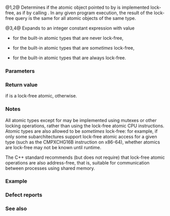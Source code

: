 {{cpp/title|atomic_is_lock_free, ATOMIC_xxx_LOCK_FREE}}
{{cpp/thread/navbar}}
{{dcl begin}}
{{dcl header|atomic}}
{{dcl|num=1|since=c++11|
template&lt; class T &gt;
bool atomic_is_lock_free( const volatile std::atomic&lt;T&gt;* obj ) noexcept;
}}
{{dcl|num=2|since=c++11|
template&lt; class T &gt;
bool atomic_is_lock_free( const std::atomic&lt;T&gt;* obj ) noexcept;
}}
{{dcl|num=3|since=c++11|
#define ATOMIC_BOOL_LOCK_FREE     /* unspecified */
#define ATOMIC_CHAR_LOCK_FREE     /* unspecified */
#define ATOMIC_CHAR16_T_LOCK_FREE /* unspecified */
#define ATOMIC_CHAR32_T_LOCK_FREE /* unspecified */
#define ATOMIC_WCHAR_T_LOCK_FREE  /* unspecified */
#define ATOMIC_SHORT_LOCK_FREE    /* unspecified */
#define ATOMIC_INT_LOCK_FREE      /* unspecified */
#define ATOMIC_LONG_LOCK_FREE     /* unspecified */
#define ATOMIC_LLONG_LOCK_FREE    /* unspecified */
#define ATOMIC_POINTER_LOCK_FREE  /* unspecified */
}}
{{dcl|num=4|since=c++20|
#define ATOMIC_CHAR8_T_LOCK_FREE  /* unspecified */
}}
{{dcl end}}

@1,2@ Determines if the atomic object pointed to by {{c|obj}} is implemented lock-free, as if by calling {{c|obj-&gt;is_lock_free()}}. In any given program execution, the result of the lock-free query is the same for all atomic objects of the same type.

@3,4@ Expands to an integer constant expression with value
* {{c|0}} for the built-in atomic types that are never lock-free,
* {{c|1}} for the built-in atomic types that are ''sometimes'' lock-free,
* {{c|2}} for the built-in atomic types that are always lock-free.

===Parameters===
{{par begin}}
{{par|obj|pointer to the atomic object to examine}}
{{par end}} 

===Return value===
{{c|true}} if {{c|*obj}} is a lock-free atomic, {{c|false}} otherwise.

===Notes===
All atomic types except for {{lc|std::atomic_flag}} may be implemented using mutexes or other locking operations, rather than using the lock-free atomic CPU instructions. Atomic types are also allowed to be ''sometimes'' lock-free: for example, if only some subarchitectures support lock-free atomic access for a given type (such as the CMPXCHG16B instruction on x86-64), whether atomics are lock-free may not be known until runtime.

The C++ standard recommends (but does not require) that lock-free atomic operations are also address-free, that is, suitable for communication between processes using shared memory.

===Example===
{{example|code=
#include &lt;atomic&gt;
#include &lt;iostream&gt;
#include &lt;utility&gt;

struct A { int a[100]; };
struct B { int x, y; };

int main()
{
    std::atomic&lt;A&gt; a;
    std::atomic&lt;B&gt; b;
    std::cout &lt;&lt; std::boolalpha
              &lt;&lt; "std::atomic&lt;A&gt; is lock free? "
              &lt;&lt; std::atomic_is_lock_free(&amp;a) &lt;&lt; '\n'
              &lt;&lt; "std::atomic&lt;B&gt; is lock free? "
              &lt;&lt; std::atomic_is_lock_free(&amp;b) &lt;&lt; '\n';
}
|p=true
|output=
std::atomic&lt;A&gt; is lock free? false
std::atomic&lt;B&gt; is lock free? true
}}

===Defect reports===
{{dr list begin}}
{{dr list item|wg=lwg|dr=3249|std=C++11|before={{tt|atomic_is_lock_free}} was specified via pointers, which&lt;br&gt;was ambiguous and might accept invalid pointer values|after=specified via&lt;br&gt;atomic objects}}
{{dr list end}}

===See also===
{{dsc begin}}
{{dsc inc|cpp/atomic/atomic/dsc is_lock_free}}
{{dsc inc|cpp/atomic/dsc atomic_flag}}
{{dsc inc|cpp/atomic/atomic/dsc is_always_lock_free}}
{{dsc break}}
{{dsc tfun|cpp/memory/shared_ptr/atomic|notes={{mark life|deprecated=c++20|removed=c++26|br=yes}}|title=std::atomic_is_lock_free{{dsc small|(std::shared_ptr)}}|specializes atomic operations for {{lc|std::shared_ptr}}}}
{{dsc see c|c/atomic/atomic_is_lock_free}}
{{dsc see c|c/atomic/ATOMIC_LOCK_FREE_consts|ATOMIC_*_LOCK_FREE}}
{{dsc end}}

{{langlinks|de|es|fr|it|ja|pt|ru|zh}}